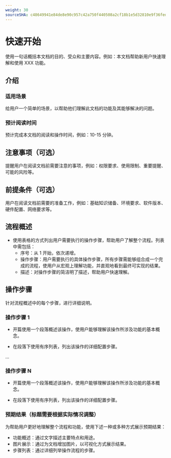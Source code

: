 ```yaml
---
weight: 30
sourceSHA: c48649941e84de8e90c957c42a750f440508a2cf18b1e5d32810e9f36fedf51e
---
```


# 快速开始

使用一句话概括本文档的目的、受众和主要内容。例如：本文档帮助新用户快速理解和使用 XXX 功能。

## 介绍

### 适用场景

给用户一个简单的场景，以帮助他们理解此文档的功能及其能够解决的问题。

### 预计阅读时间

预计完成本文档的阅读和操作时间，例如：10-15 分钟。

## 注意事项（可选）

提醒用户在阅读文档前需要注意的事项，例如：权限要求、使用限制、重要提醒、可能的风险等。

## 前提条件（可选）

用户在阅读文档前需要的准备工作，例如：基础知识储备、环境要求、软件版本、硬件配置、网络要求等。

## 流程概述

- 使用表格的方式列出用户需要执行的操作步骤，帮助用户了解整个流程。列表中需包括：
  - 序号：从 1 开始，依次递增。
  - 操作步骤：用户需要执行的具体操作步骤，所有步骤需能够组合成一个完成的流程，使用户从宏观上理解功能，并直观地看到最终可实现的结果。
  - 描述：对操作步骤的简洁明了描述，帮助用户快速理解。

## 操作步骤

针对流程概述中的每个步骤，进行详细说明。

### 操作步骤 1

- 开篇使用一个段落概述该操作，使用户能够理解该操作所涉及功能的基本概念。

- 在段落下使用有序列表，列出该操作的详细配置步骤。

...

### 操作步骤 N

- 开篇使用一个段落概述该操作，使用户能够理解该操作所涉及功能的基本概念。

- 在段落下使用有序列表，列出该操作的详细配置步骤。

### 预期结果（标题需要根据实际情况调整）

为帮助用户更好地理解整个流程和功能，使用下述一种或多种方式展示预期结果：

- 功能概述：通过文字描述主要特点和用途。
- 图片展示：通过为文档增加图片，以可视化方式展示结果。
- 步骤列表：通过详细列举操作流程的步骤。
